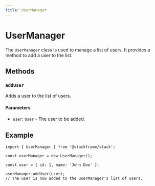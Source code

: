 ```yaml
---
title: UserManager
---
```


# UserManager

The `UserManager` class is used to manage a list of users. It provides a method to add a user to the list.

## Methods

### `addUser`

Adds a user to the list of users.

#### Parameters

- `user`: `User` - The user to be added.

## Example

```tsx
import { UserManager } from '@stackframe/stack';

const userManager = new UserManager();

const user = { id: 1, name: 'John Doe' };

userManager.addUser(user);
// The user is now added to the userManager's list of users.
```
